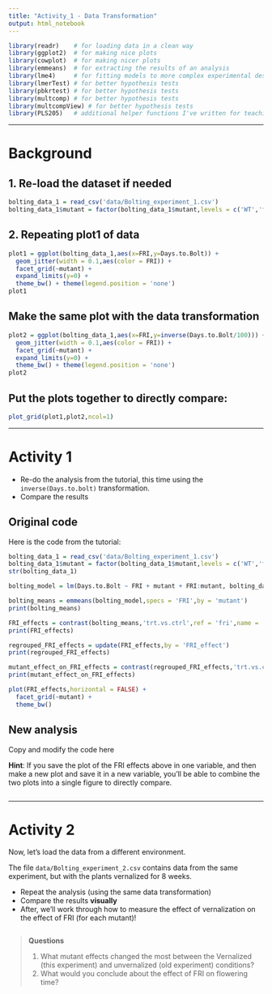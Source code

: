 ```yaml
---
title: "Activity_1 - Data Transformation"
output: html_notebook
---
```


```r
library(readr)    # for loading data in a clean way
library(ggplot2)  # for making nice plots
library(cowplot)  # for making nicer plots
library(emmeans)  # for extracting the results of an analysis
library(lme4)     # for fitting models to more complex experimental designs
library(lmerTest) # for better hypothesis tests
library(pbkrtest) # for better hypothesis tests
library(multcomp) # for better hypothesis tests
library(multcompView) # for better hypothesis tests
library(PLS205)   # additional helper functions I've written for teaching
```

------------------------------------------------------------------------

# Background

## 1. Re-load the dataset if needed

```r
bolting_data_1 = read_csv('data/Bolting_experiment_1.csv')
bolting_data_1$mutant = factor(bolting_data_1$mutant,levels = c('WT','flc-3','vin3-4'))
```

## 2. Repeating plot1 of data

```r
plot1 = ggplot(bolting_data_1,aes(x=FRI,y=Days.to.Bolt)) + 
  geom_jitter(width = 0.1,aes(color = FRI)) + 
  facet_grid(~mutant) +
  expand_limits(y=0) + 
  theme_bw() + theme(legend.position = 'none') 
plot1
```

## Make the same plot with the data transformation

```r
plot2 = ggplot(bolting_data_1,aes(x=FRI,y=inverse(Days.to.Bolt/100))) + 
  geom_jitter(width = 0.1,aes(color = FRI)) + 
  facet_grid(~mutant) +
  expand_limits(y=0) + 
  theme_bw() + theme(legend.position = 'none') 
plot2
```

## Put the plots together to directly compare:

```r
plot_grid(plot1,plot2,ncol=1)
```

------------------------------------------------------------------------

# Activity 1

-   Re-do the analysis from the tutorial, this time using the `inverse(Days.to.bolt)` transformation.
-   Compare the results

## Original code

Here is the code from the tutorial:

```r
bolting_data_1 = read_csv('data/Bolting_experiment_1.csv')
bolting_data_1$mutant = factor(bolting_data_1$mutant,levels = c('WT','flc-3','vin3-4'))
str(bolting_data_1)

bolting_model = lm(Days.to.Bolt ~ FRI + mutant + FRI:mutant, bolting_data_1)

bolting_means = emmeans(bolting_model,specs = 'FRI',by = 'mutant')
print(bolting_means)

FRI_effects = contrast(bolting_means,'trt.vs.ctrl',ref = 'fri',name = 'FRI_effect')
print(FRI_effects)

regrouped_FRI_effects = update(FRI_effects,by = 'FRI_effect')
print(regrouped_FRI_effects)

mutant_effect_on_FRI_effects = contrast(regrouped_FRI_effects,'trt.vs.ctrl',ref = 'WT',name = 'mutant_effect')
print(mutant_effect_on_FRI_effects)

plot(FRI_effects,horizontal = FALSE) + 
  facet_grid(~mutant) +
  theme_bw()
```

## New analysis

Copy and modify the code here

**Hint**: If you save the plot of the FRI effects above in one variable, and then make a new plot and save it in a new variable, you'll be able to combine the two plots into a single figure to directly compare.

```r

```

------------------------------------------------------------------------

# Activity 2

Now, let's load the data from a different environment.

The file `data/Bolting_experiment_2.csv` contains data from the same experiment, but with the plants vernalized for 8 weeks.

-   Repeat the analysis (using the same data transformation)
-   Compare the results **visually**
-   After, we'll work through how to measure the effect of vernalization on the effect of FRI (for each mutant)!

```r

```

> **Questions**
>
> 1.  What mutant effects changed the most between the Vernalized (this experiment) and unvernalized (old experiment) conditions?
> 2.  What would you conclude about the effect of FRI on flowering time?
